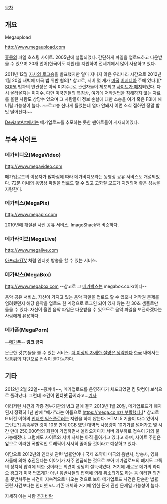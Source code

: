 [[목차]]

== 개요 ==
Megaupload

http://www.megaupload.com

[[홍콩]]의 파일 호스팅 사이트. 2005년에 설립되었다. 간단하게 파일을 업로드하고 다운받을 수 있으며 20개 언어(한국어도 지원)를 지원하여 전세계에서 많이 사용하고 있다.

2011년 12월 [http://www.youtube.com/watch?v=K9caPFPQUNs 자사의 로고송]을 발표했지만 얼마 지나지 않은 우리나라 시간으로 2012년 1월 20일 새벽에 미국 법 위반 혐의[* 참고로, 서버 몇 개가 [[미국]] [[버지니아]] 주에 있다.][* [[SOPA]] 법과의 연관성은 아직 미지수.]로 관련자들이 체포되고 [http://gigaom.com/2012/01/19/megaupload-shut-down/ 사이트가 폐지]되었다. 다시 올라올지는 미지수. 다만 미국인들의 특징상, 여기에 저작권법을 침해하지 않는 자료를 올린 사람도 상당수 있으며 그 사람들이 정보 손실에 대한 소송을 여기 혹은 FBI에 해버릴 가능성이 높다. ~~로고송 신나게 들었는데 얼마 안돼서 이런 소식 접하면 정말 밥맛 떨어진다~~

[[DeviantArt]]에서는 메가업로드를 추모하는 듯한 팬아트들이 게재되어있다.

== 부속 사이트 ==
=== 메가비디오(MegaVideo) ===
http://www.megavideo.com

메가업로드의 이용자가 많아짐에 따라 메가비디오라는 동영상 공유 서비스도 개설되었다.
72분 이내의 동영상 파일을 업로드 할 수 있고 고화질 모드가 지원되어 좋은 성능을 자랑한다.

=== 메가픽스(MegaPix) ===
http://www.megapix.com

2010년에 개설된 사진 공유 서비스. ImageShack와 비슷하다.

=== 메가라이브(MegaLive) ===
http://www.megalive.com

[[아프리카TV]] 처럼 인터넷 방송을 할 수 있는 서비스.

=== 메가박스(MegaBox) ===
http://www.megabox.com
--참고로 그 [[메가박스]]는 megabox.co.kr이다--

음악 공유 서비스. 자신이 가지고 있는 음악 파일을 업로드 할 수 있으나 저작권 문제를 염려했던지 해당 음악을 업로드 한 계정으로 로그인 되어 있지 않는 한 30초 샘플로만 들을 수 있다.
자신이 올린 음악 파일은 다운받을 수 있으므로 음악 파일을 보관하겠다는 사람에게 유용하다.

=== 메가폰(MegaPorn) ===
--[[메가폰]]--
'''링크 금지'''

은근한 것(?)들을 볼 수 있는 서비스. [[더 이상의 자세한 설명은 생략한다]]
[[한국]] 내에서는 [[방통위]]의 차단으로 접속이 불가능하다.

== 기타 ==
2012년 2월 22일~~콩까네~~, 메가업로드를 운영하다가 체포되었던 킴 닷컴이 보석으로 풀려났다. 그런데 조건이 '''인터넷 금지'''라고...[http://news.naver.com/main/read.nhn?mode=LSD&mid=shm&sid1=105&oid=025&aid=0002186911 기사]

이러저런 사건과 각종 정부기관의 병크 끝에 결국 2013년 1월 20일, 메가업로드가 폐지된지 정확히 1년 만에 "메가"라는 이름으로 [[https://mega.co.nz/ 부활했다.]][* 참고로 9 버전 이하의 [[인터넷 익스플로러]]는 지원을 하지 않는다. HTML5 기술이 다수 있어서 그런듯?] 흠좀무한 것이 10분 만에 0GB 였던 대역폭 사용량이 10기가를 넘어가고 몇 시간 만에 250,000명의 회원이 가입하면서 올라오자마자 서버 과부하로 접속이 거의 불가능해졌다. 그럼에도 사이트와 서버 자체는 아직 돌아가고 있다고 하며, 사이트 주인은 앞으로 이러한 폭발적인 트래픽이 서서히 줄어들 것이라고 예상하고 있다.

여담으로 2012년의 인터넷 관련 법률안이나 국제 조약이 미국의 음반사, 방송사, 영화사들에 의해 추진된다는 이야기가 자주 언급되는 것으로 보아 메가업로드의 폐지도 그쪽의 정치적 압력에 의한 것이라는 의견이 상당히 설득력있다. 거기에 새로운 메가의 라디오 광고가 미국 법조계가 아닌 음반사들의 압력에 의해 취소되기도 하는 등 이러한 의견을 뒷받쳐주는 사건이 지속적으로 나오는 것으로 보아 메가업로드 사건은 단순한 법률 관련 사건보다는 인터넷 vs. 기존 매체와 거기에 얽힌 돈에 관한 문제일 가능성이 높다.

자세히 아는 사람 [[추가바람]]
